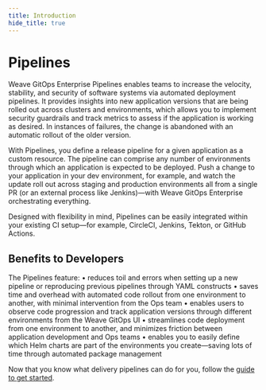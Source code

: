```yaml
---
title: Introduction
hide_title: true
---
```



# Pipelines <TierLabel tiers="Enterprise" />

<AlphaWarning/>

Weave GitOps Enterprise Pipelines enables teams to increase the velocity, stability, and security of software systems via automated deployment pipelines. It provides insights into new application versions that are being rolled out across clusters and environments, which allows you to implement security guardrails and track metrics to assess if the application is working as desired. In instances of failures, the change is abandoned with an automatic rollout of the older version.

With Pipelines, you define a release pipeline for a given application as a custom resource. The pipeline can comprise any number of environments through which an application is expected to be deployed. Push a change to your application in your dev environment, for example, and watch the update roll out across staging and production environments all from a single PR (or an external process like Jenkins)—with Weave GitOps Enterprise orchestrating everything. 

Designed with flexibility in mind, Pipelines can be easily integrated within your existing CI setup—for example, CircleCI, Jenkins, Tekton, or GitHub Actions.

## Benefits to Developers

The Pipelines feature:
	•	reduces toil and errors when setting up a new pipeline or reproducing previous pipelines through YAML constructs
	•	saves time and overhead with automated code rollout from one environment to another, with minimal intervention from the Ops team
	•	enables users to observe code progression and track application versions through different environments from the Weave GitOps UI
	•	streamlines code deployment from one environment to another, and minimizes friction between application development and Ops teams
	•	enables you to easily define which Helm charts are part of the environments you create—saving lots of time through automated package management

Now that you know what delivery pipelines can do for you, follow the [guide to get started](../pipelines-getting-started).